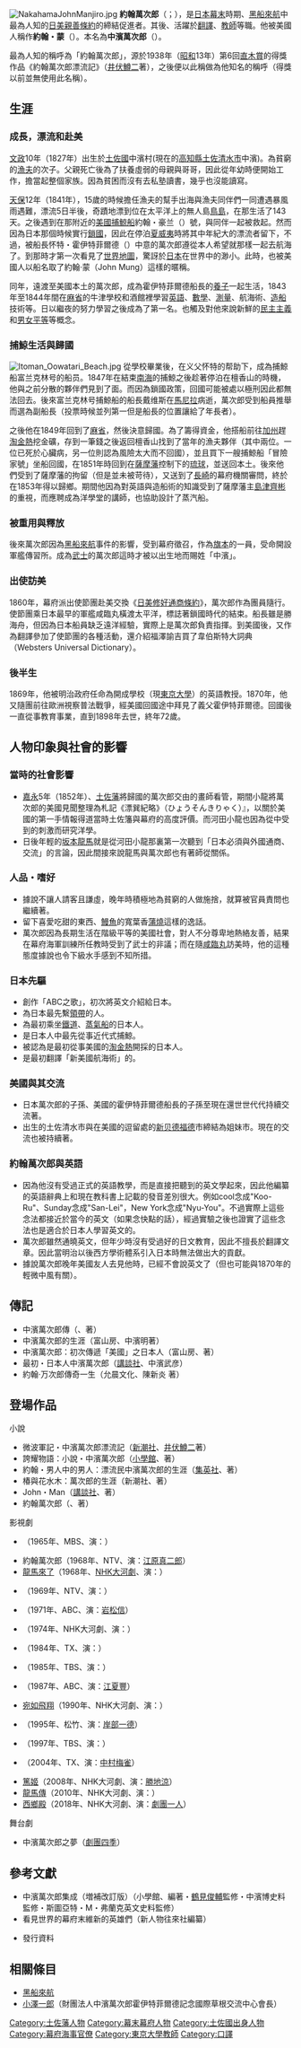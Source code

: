[[File:NakahamaJohnManjiro.jpg|right]]
'''約翰萬次郎'''（{{jpn|j=ジョン万次郎|kana=ジョン まんじろう|rm=Jon Manjirō}}；{{bd|1827年|1月27日（[[文政|文政]]10年1月1日）|1898年|（[[明治|明治]]31年）11月12日|}}），是[[日本|日本]][[幕末|幕末]]時期、[[黑船來航|黑船來航]]中最為人知的[[日美親善條約|日美親善條約]]的締結促進者。其後、活躍於[[翻譯|翻譯]]、[[教師|教師]]等職。他被美國人稱作'''約翰・蒙'''（{{lang-en|John Mung}}）。本名為'''中濱萬次郎'''（{{jpn|j=中浜 万次郎|hg=なかはま まんじろう|rm=Nakahama Manjirō}}）。

最為人知的稱呼為「約翰萬次郎」，源於1938年（[[昭和|昭和]]13年）第6回[[直木賞|直木賞]]的得獎作品《約翰萬次郎漂流記》（[[井伏鱒二|井伏鱒二]]著），之後便以此稱做為他知名的稱呼（得獎以前並無使用此名稱）。

==生涯==
===成長，漂流和赴美===

[[文政|文政]]10年（1827年）出生於[[土佐國|土佐國]]中濱村(現在的[[高知縣|高知縣]][[土佐清水市|土佐清水市]]中濱)。為貧窮的[[漁夫|漁夫]]的次子。父親死亡後為了扶養虛弱的母親與哥哥，因此從年幼時便開始工作，擔當起整個家族。因為貧困而沒有去私塾讀書，幾乎也沒能讀寫。

[[天保_(日本)|天保]]12年（1841年），15歲的時候擔任漁夫的幫手出海與漁夫同伴們一同遭遇暴風雨遇難，漂流5日半後，奇蹟地漂到位在太平洋上的無人島[[鳥島_(伊豆群島)|鳥島]]，在那生活了143天。之後遇到在那附近的[[美國|美國]][[捕鯨船|捕鯨船]]約翰・豪兰（{{lang-en|John Howland}}）號，與同伴一起被救起。然而因為日本那個時候實行[[鎖國|鎖國]]，因此在停泊[[夏威夷|夏威夷]]時將其中年紀大的漂流者留下，不過，被船長怀特・霍伊特菲爾德（{{lang-en|William Whitfield}}）中意的萬次郎遵從本人希望就那樣一起去航海了。到那時才第一次看見了[[世界地圖|世界地圖]]，驚訝於[[日本|日本]]在世界中的渺小。此時，也被美國人以船名取了約翰·蒙（John Mung）這樣的暱稱。

同年，遠渡至美國本土的萬次郎，成為霍伊特菲爾德船長的[[養子|養子]]一起生活，1843年至1844年間在[[麻省|麻省]]的牛津學校和酒館裡學習[[英語|英語]]、[[數學|數學]]、[[測量|測量]]、航海術、[[造船|造船]]技術等。日以繼夜的努力學習之後成為了第一名。也觸及對他來說新鮮的[[民主主義|民主主義]]和[[男女平等|男女平等]]等概念。

===捕鯨生活與歸國===
[[File:Itoman_Oowatari_Beach.jpg|right]]
從學校畢業後，在义父怀特的帮助下，成為捕鯨船富兰克林号的船员。1847年在結束[[南海|南海]]的捕鯨之後趁著停泊在檀香山的時機，他與之前分散的夥伴們見到了面。而因為鎖國政策，回國可能被處以極刑因此都無法回去。後來富兰克林号捕鯨船的船長戴维斯在[[馬尼拉|馬尼拉]]病逝，萬次郎受到船員推舉而選為副船長（投票時候並列第一但是船長的位置讓給了年長者）。

之後他在1849年回到了[[麻省|麻省]]，然後決意歸國。為了籌得資金，他搭船前往[[加州|加州]]趕[[淘金熱|淘金熱]]挖金礦，存到一筆錢之後返回檀香山找到了當年的漁夫夥伴（其中兩位。一位已死於心臟病，另一位則認為風險太大而不回國），並且買下一艘捕鯨船「冒險家號」坐船回國，在1851年時回到在[[薩摩藩|薩摩藩]]控制下的[[琉球|琉球]]，並送回本土。後來他們受到了薩摩藩的拘留（但是並未被苛待），又送到了[[長崎|長崎]]的幕府機關審問，終於在1853年得以歸鄉。期間他因為對英語與造船術的知識受到了薩摩藩主[[島津齊彬|島津齊彬]]的重視，而應聘成為洋學堂的講師，也協助設計了蒸汽船。

===被重用與釋放===
後來萬次郎因為[[黑船來航|黑船來航]]事件的影響，受到幕府徵召，作為[[旗本|旗本]]的一員，受命開設軍艦傳習所。成為[[武士|武士]]的萬次郎這時才被以出生地而賜姓「中濱」。

===出使訪美===
1860年，幕府派出使節團赴美交換《[[日美修好通商條約|日美修好通商條約]]》，萬次郎作為團員隨行。使節團乘日本最早的軍艦咸臨丸橫渡太平洋，標誌著鎖國時代的結束。船長雖是勝海舟，但因為日本船員缺乏遠洋經驗，實際上是萬次郎負責指揮。到美國後，又作為翻譯參加了使節團的各種活動，還介紹福澤諭吉買了韋伯斯特大詞典（Websters Universal Dictionary）。

===後半生===
1869年，他被明治政府任命為開成學校（現[[東京大學|東京大學]]）的英語教授。1870年，他又隨團前往歐洲視察普法戰爭，經美國回國途中拜見了義父霍伊特菲爾德。回國後一直從事教育事業，直到1898年去世，終年72歲。

==人物印象與社會的影響==

=== 當時的社會影響 ===
*[[嘉永_(日本)|嘉永]]5年（1852年）、[[土佐藩|土佐藩]]將歸國的萬次郎交由的畫師{{tsl|ja|河田小龍}}看管，期間小龍將萬次郎的美國見聞整理為札記《漂巽紀略》（ひょうそんきりゃく）』，以關於美國的第一手情報得道當時土佐籓與幕府的高度評價。而河田小龍也因為從中受到的刺激而研究洋學。
*日後年輕的[[坂本龍馬|坂本龍馬]]就是從河田小龍那裏第一次聽到「日本必須與外國通商、交流」的言論，因此間接來說龍馬與萬次郎也有著師從關係。

=== 人品・嗜好 ===
*據說不讓人請客且謙虛，晚年時積極地為貧窮的人做施捨，就算被官員責問也繼續著。
*留下喜愛吃甜的東西、[[鰻魚|鰻魚]]的寬葉香[[蒲燒|蒲燒]]這樣的逸話。
*萬次郎因為長期生活在階級平等的美國社會，對人不分尊卑地熱絡友善，結果在幕府海軍訓練所任教時受到了武士的非議；而在隨[[咸臨丸|咸臨丸]]訪美時，他的這種態度據說也令下級水手感到不知所措。

===日本先驅===
*創作「ABC之歌」，初次將英文介紹給日本。
*為日本最先繫[[領帶|領帶]]的人。
*為最初乘坐[[鐵道|鐵道]]、[[蒸氣船|蒸氣船]]的日本人。
*是日本人中最先從事近代式捕鯨。
*被認為是最初從事美國的[[淘金熱|淘金熱]]開採的日本人。
*是最初翻譯「新美國航海術」的。

===美國與其交流===
*日本萬次郎的子孫、美國的霍伊特菲爾德船長的子孫至現在還世世代代持續交流著。
*出生的土佐清水市與在美國的逗留處的[[新贝德福德_(马萨诸塞州)|新贝德福德]]市締結為姐妹市。現在的交流也被持續著。

===約翰萬次郎與英語===
*因為他沒有受過正式的英語教學，而是直接把聽到的英文學起來，因此他編纂的英語辭典上和現在教科書上記載的發音差別很大。例如cool念成"Koo-Ru"、Sunday念成"San-Lei"，New York念成"Nyu-You"。不過實際上這些念法都接近於當今的英文（如果念快點的話），經過實驗之後也證實了這些念法也是適合於日本人學習英文的。
*萬次郎雖然通曉英文，但年少時沒有受過好的日文教育，因此不擅長於翻譯文章。因此當明治以後西方學術體系引入日本時無法做出大的貢獻。
*據說萬次郎晚年美國友人去見他時，已經不會說英文了（但也可能與1870年的輕微中風有關）。

==傳記==
*中濱萬次郎傳（{{tsl|ja|富山房}}、{{tsl|ja|中濱東一郎}}著）
*中濱萬次郎的生涯（富山房、中濱明著）
*中濱萬次郎：初次傳遞「美國」之日本人（富山房、{{tsl|ja|中浜博|中濱博}}著）
*最初・日本人中濱萬次郎（[[講談社|講談社]]、中濱武彦）
*約翰·万次郎傳奇一生（允晨文化、陳新炎 著）

==登場作品==
;小說	
*微波軍記・中濱萬次郎漂流記（[[新潮社|新潮社]]、[[井伏鱒二|井伏鱒二]]著）
*誇耀物語：小說・中濱萬次郎（[[小學館|小學館]]、{{tsl|ja|有明夏夫}}著）
*約翰・男人中的男人：漂流民中濱萬次郎的生涯（[[集英社|集英社]]、{{tsl|ja|宮永孝}}著）
*椿與花水木：萬次郎的生涯（新潮社、{{tsl|ja|津本陽}}著）
*John・Man（[[講談社|講談社]]、{{tsl|ja|山本一力}}著）
*約翰萬次郎（{{tsl|ja|新人物往来社}}、{{tsl|ja|童門冬二}}著）
;影視劇 
*{{tsl|ja|竜馬がゆく (1965年のテレビドラマ)|龍馬來了 (戲劇)|龍馬來了}}（1965年、MBS、演：{{tsl|ja|アイ・ジョージ|艾・喬治}}）
*約翰萬次郎（1968年、NTV、演：[[江原真二郎|江原真二郎]]）
*[[龍馬來了|龍馬來了]]（1968年、[[NHK大河劇|NHK大河劇]]、演：{{tsl|ja|井川比佐志}}）	
*{{tsl|ja|上方武士道#日本テレビ版|上方武士道}}（1969年、NTV、演：{{tsl|ja|横内正|橫內正}}）	
*{{tsl|ja|天皇の世紀#第一部（テレビドラマ）|天皇的世紀}}（1971年、ABC、演：[[岩松信|岩松信]]）
*{{tsl|ja|勝海舟 (NHK大河ドラマ)|勝海舟 (戲劇)|勝海舟}}（1974年、NHK大河劇、演：{{tsl|ja|小澤幹雄}}）	
*{{tsl|ja|若き血に燃ゆる〜福沢諭吉と明治の群像|燃燒青春熱血：福澤諭吉與明治群像}}（1984年、TX、演：{{tsl|ja|レオナルド熊|李奧納多熊}}）
*{{tsl|ja|幕末青春グラフィティ 福沢諭吉|幕末青春塗鴉：福澤諭吉}}（1985年、TBS、演：{{tsl|ja|平田満|平田滿}}）
*{{tsl|ja|必殺仕事人ワイド 大老殺し 下田港の殺し技珍プレー好プレー|必殺仕事人wide：襲殺大老}}（1987年、ABC、演：[[江夏豐|江夏豐]]）
*[[宛如飛翔|宛如飛翔]]（1990年、NHK大河劇、演：{{tsl|ja|中西良太}}）
*{{tsl|ja|EAST MEETS WEST}}（1995年、松竹、演：[[岸部一德|岸部一德]]）
*{{tsl|ja|竜馬がゆく#1997年版|龍馬來了 (戲劇)|龍馬來了}}（1997年、TBS、演：{{tsl|ja|大滝秀治|大瀧秀治}}）
*{{tsl|ja|竜馬がゆく#2004年版|龍馬來了 (戲劇)|龍馬來了}}（2004年、TX、演：[[中村梅雀|中村梅雀]]）
*[[篤姬_(電視劇)|篤姬]]（2008年、NHK大河劇、演：[[勝地涼|勝地涼]]）	
*[[龍馬傳|龍馬傳]]（2010年、NHK大河劇、演：{{tsl|ja|トータス松本|松本敦}}）	
*[[西鄉殿_(大河劇)|西鄉殿]]（2018年、NHK大河劇、演：[[劇團一人|劇團一人]]）	
;舞台劇 	
*中濱萬次郎之夢（[[劇團四季|劇團四季]]）

==參考文獻==
*中濱萬次郎集成（増補改訂版）（小學館、{{tsl|ja|川澄哲夫}}編著・[[鶴見俊輔|鶴見俊輔]]監修・中濱博史料監修・斯圖亞特・M・弗蘭克英文史料監修）	
*看見世界的幕府末維新的英雄們（新人物往來社編纂）
*{{tsl|ja|高知県立坂本龍馬記念館|高知縣立坂本龍馬紀念館}}發行資料

==相關條目==
{{commons|Category:Nakahama Manjirō}}
*[[黑船來航|黑船來航]]
*[[小澤一郎|小澤一郎]]（財團法人中濱萬次郎霍伊特菲爾德記念國際草根交流中心會長）

{{Authority control}}
{{DEFAULTSORT:jon manjirou}}
[[Category:土佐藩人物|Category:土佐藩人物]]
[[Category:幕末幕府人物|Category:幕末幕府人物]]
[[Category:土佐國出身人物|Category:土佐國出身人物]]
[[Category:幕府海事官僚|Category:幕府海事官僚]]
[[Category:東京大學教師|Category:東京大學教師]]
[[Category:口譯|Category:口譯]]